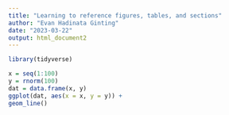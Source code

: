 ```yaml
---
title: "Learning to reference figures, tables, and sections"
author: "Evan Hadinata Ginting"
date: "2023-03-22"
output: html_document2
---
```


```r
library(tidyverse)

x = seq(1:100)
y = rnorm(100)
dat = data.frame(x, y)
ggplot(dat, aes(x = x, y = y)) +
geom_line()
```


